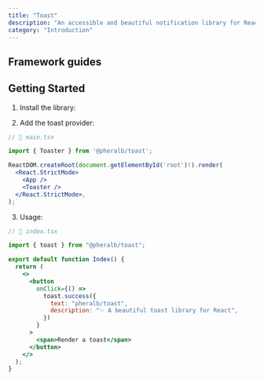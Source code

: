 ```yaml
---
title: "Toast"
description: "An accessible and beautiful notification library for React."
category: "Introduction"
---
```


<article>

<Hero />

## Framework guides

<FrameworkGuidesComponent />

## Getting Started

1. Install the library:

<InstallLibrary />

2. Add the toast provider:

```jsx {3,8}
// 📃 main.tsx

import { Toaster } from '@pheralb/toast';

ReactDOM.createRoot(document.getElementById('root')!).render(
  <React.StrictMode>
    <App />
    <Toaster />
  </React.StrictMode>,
);
```

3. Usage:

```jsx {3, 10-13}
// 📃 index.tsx

import { toast } from "@pheralb/toast";

export default function Index() {
  return (
    <>
      <button
        onClick={() =>
          toast.success({
            text: "pheralb/toast",
            description: "✨ A beautiful toast library for React",
          })
        }
      >
        <span>Render a toast</span>
      </button>
    </>
  );
}
```

</article>
